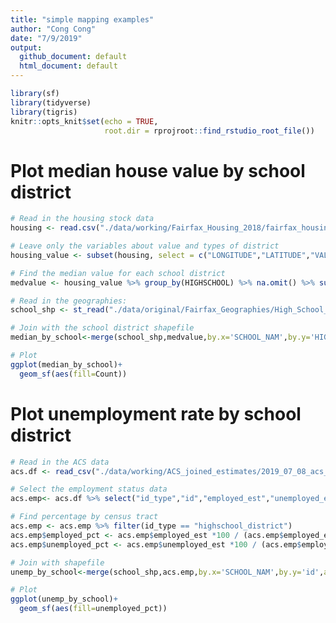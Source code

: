 ```yaml
---
title: "simple mapping examples"
author: "Cong Cong"
date: "7/9/2019"
output:
  github_document: default
  html_document: default
---
```

```r
library(sf)
library(tidyverse)
library(tigris)
knitr::opts_knit$set(echo = TRUE,
                     root.dir = rprojroot::find_rstudio_root_file())
```

# Plot median house value by school district
```r
# Read in the housing stock data
housing <- read.csv("./data/working/Fairfax_Housing_2018/fairfax_housing_2018_geo.csv")

# Leave only the variables about value and types of district
housing_value <- subset(housing, select = c("LONGITUDE","LATITUDE","VALUE_LAND", "VALUE_BUILDING", "VALUE_TOTAL", "GEOID", "DISTRICT", "HIGHSCHOOL"))

# Find the median value for each school district
medvalue <- housing_value %>% group_by(HIGHSCHOOL) %>% na.omit() %>% summarise(Median = median(VALUE_TOTAL), Count = n()) 

# Read in the geographies:
school_shp <- st_read("./data/original/Fairfax_Geographies/High_School_Attendance_Areas/High_School_Attendance_Areas.shp")

# Join with the school district shapefile
median_by_school<-merge(school_shp,medvalue,by.x='SCHOOL_NAM',by.y='HIGHSCHOOL',all.x=TRUE)

# Plot
ggplot(median_by_school)+
  geom_sf(aes(fill=Count))
```

# Plot unemployment rate by school district
```r
# Read in the ACS data
acs.df <- read_csv("./data/working/ACS_joined_estimates/2019_07_08_acs_all_geography.csv")

# Select the employment status data
acs.emp<- acs.df %>% select("id_type","id","employed_est","unemployed_est")

# Find percentage by census tract
acs.emp <- acs.emp %>% filter(id_type == "highschool_district") 
acs.emp$employed_pct <- acs.emp$employed_est *100 / (acs.emp$employed_est + acs.emp$unemployed_est)
acs.emp$unemployed_pct <- acs.emp$unemployed_est *100 / (acs.emp$employed_est + acs.emp$unemployed_est)

# Join with shapefile
unemp_by_school<-merge(school_shp,acs.emp,by.x='SCHOOL_NAM',by.y='id',all.x=TRUE)

# Plot
ggplot(unemp_by_school)+
  geom_sf(aes(fill=unemployed_pct))
```